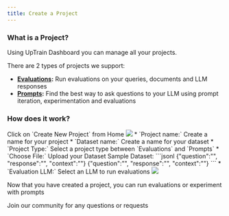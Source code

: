 ```yaml
---
title: Create a Project
---
```


### What is a Project?

Using UpTrain Dashboard you can manage all your projects.

There are 2 types of projects we support:
  * **[Evaluations](/dashboard/evaluations):** Run evaluations on your queries, documents and LLM responses
  * **[Prompts](/dashboard/prompts):** Find the best way to ask questions to your LLM using prompt iteration, experimentation and evaluations

### How does it work?

<Steps>
  <Step title = "Create a new Project">
    Click on `Create New Project` from Home
    <Frame>
      <img src="/assets/dashboard/dashboard_home.png" />
    </Frame>
  </Step>
  <Step title = "Enter Project Information">
    * `Project name:` Create a name for your project
    * `Dataset name:` Create a name for your dataset
    * `Project Type:` Select a project type between `Evaluations` and `Prompts`
    * `Choose File:` Upload your Dataset
      Sample Dataset:
      ```jsonl
      {"question":"", "response":"", "context":""}
      {"question":"", "response":"", "context":""}
      ```
    * `Evaluation LLM:` Select an LLM to run evaluations
    <Frame>
      <img src="/assets/dashboard/dashboard_project1.png" />
    </Frame>
  </Step>
</Steps>

Now that you have created a project, you can run evaluations or experiment with prompts

<CardGroup cols={1}>
  <Card
    title="Have Questions?"
    href="https://join.slack.com/t/uptraincommunity/shared_invite/zt-1yih3aojn-CEoR_gAh6PDSknhFmuaJeg"
    icon="slack"
    color="#808080"
  >
    Join our community for any questions or requests
  </Card>
  
</CardGroup>

